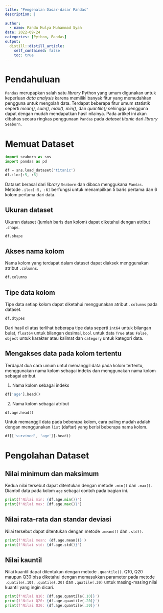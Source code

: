 ```yaml
---
title: "Pengenalan Dasar-dasar Pandas"
description: |
  
author:
  - name: Pandu Mulya Muhammad Syah
date: 2022-09-24
categories: [Python, Pandas]
output:
  distill::distill_article:
    self_contained: false
    toc: true
---
```


# Pendahuluan
`Pandas` merupapkan salah satu *library* Python yang umum digunakan untuk keperluan *data analysis* karena memiliki banyak fitur yang memudahkan pengguna untuk mengolah data. Terdapat beberapa fitur umum statistik seperti *mean()*, *sum()*, *max()*, *min()*, dan *quantile()* sehingga pengguna dapat dengan mudah mendapatkan hasil nilainya. Pada artikel ini akan dibahas secara ringkas penggunaan `Pandas` pada *dataset titanic* dari *library* `Seaborn`.

# Memuat Dataset

```python
import seaborn as sns
import pandas as pd

df = sns.load_dataset('titanic')
df.iloc[:5, :6]
```

Dataset berasal dari *library* `Seaborn` dan dibaca menggukana `Pandas`. Metode `.iloc[:5, :6]` berfungsi untuk menampilkan 5 baris pertama dan 6 kolom pertama dari data.

## Ukuran dataset

Ukuran dataset (jumlah baris dan kolom) dapat diketahui dengan atribut `.shape`.

```python
df.shape
```

## Akses nama kolom

Nama kolom yang terdapat dalam dataset dapat diaksek menggunakan atribut `.columns`.

```python
df.columns
```


## Tipe data kolom

Tipe data setiap kolom dapat diketahui menggunakan atribut `.columns` pada dataset.

```python
df.dtypes
```

Dari hasil di atas terlihat beberapa tipe data seperti `int64` untuk bilangan bulat, `float64` untuk bilangan desimal, `bool` untuk data `True` atau `False`, `object` untuk karakter atau kalimat dan `category` untuk kategori data.

## Mengakses data pada kolom tertentu

Terdapat dua cara umum untul memanggil data pada kolom tertentu, menggunakan nama kolom sebagai indeks dan menggunakan nama kolom sebagai atribut.

1. Nama kolom sebagai indeks

```python
df['age'].head()
```

2. Nama kolom sebagai atribut

```python
df.age.head()
```

Untuk memanggil data pada beberapa kolom, cara paling mudah adalah dengan menggunakan `list` (daftar) yang berisi beberapa nama kolom.

```python
df[['survived', 'age']].head()
```

# Pengolahan Dataset
## Nilai minimum dan maksimum
Kedua nilai tersebut dapat ditentukan dengan metode `.min()` dan `.max()`. Diambil data pada kolom `age` sebagai contoh pada bagian ini.

```python
print(f'Nilai min: {df.age.min()}')
print(f'Nilai max: {df.age.max()}')
```

## Nilai rata-rata dan standar deviasi
Nilai tersebut dapat ditentukan dengan metode `.meand()` dan `.std()`.

```python
print(f'Nilai mean: {df.age.mean()}')
print(f'Nilai std: {df.age.std()}')
```

## Nilai kauntil
Nilai kuantil dapat ditentukan dengan metode `.quantile()`. Q10, Q20 maupun Q30 bisa diketahui dengan memasukkan parameter pada metode `.quatile(.10)`, `.quatile(.20)` dan `.quatile(.30)` untuk masing-masing nilai kuantil yang ingin dicari.

```python
print(f'Nilai Q10: {df.age.quantile(.10)}')
print(f'Nilai Q20: {df.age.quantile(.20)}')
print(f'Nilai Q30: {df.age.quantile(.30)}')
```


